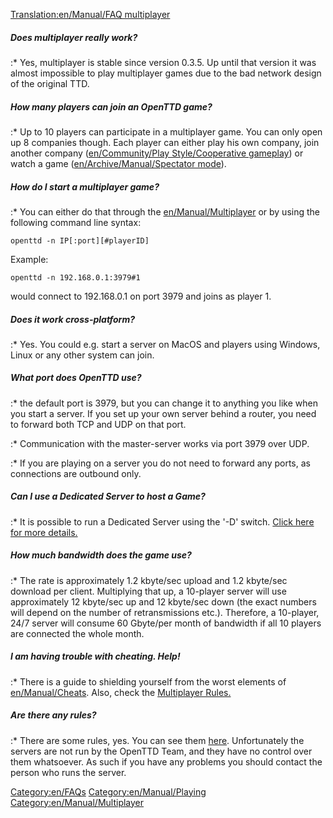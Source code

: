 [[Translation:en/Manual/FAQ multiplayer]]
[[Category:en/FAQs]]
[[Category:en/Manual/Playing]]
[[Category:en/Manual/Multiplayer]]

=====Does multiplayer really work?=====
:* Yes, multiplayer is stable since version 0.3.5. Up until that version it was almost impossible to play multiplayer games due to the bad network design of the original TTD.

=====How many players can join an OpenTTD game?=====
:* Up to 10 players can participate in a multiplayer game. You can only open up 8 companies though. Each player can either play his own company, join another company ([[en/Community/Play Style/Cooperative gameplay]]) or watch a game ([[en/Archive/Manual/Spectator mode]]).

=====How do I start a multiplayer game?=====
:* You can either do that through the [[en/Manual/Multiplayer]] or by using the following command line syntax:
<pre>openttd -n IP[:port][#playerID]</pre>
Example:
<pre>openttd -n 192.168.0.1:3979#1</pre> would connect to 192.168.0.1 on port 3979 and joins as player 1.

=====Does it work cross-platform?=====
:* Yes. You could e.g. start a server on MacOS and players using Windows, Linux or any other system can join.

=====What port does OpenTTD use?=====
:* the default port is 3979, but you can change it to anything you like when you start a server. If you set up your own server behind a router, you need to forward both TCP and UDP on that port.
:* Communication with the master-server works via port 3979 over UDP.
:* If you are playing on a server you do not need to forward any ports, as connections are outbound only.

=====Can I use a Dedicated Server to host a Game?=====
:* It is possible to run a Dedicated Server using the '-D' switch. [[en/Manual/Dedicated server|Click here for more details.]]

=====How much bandwidth does the game use?=====
:* The rate is approximately 1.2 kbyte/sec upload and 1.2 kbyte/sec download per client.  Multiplying that up, a 10-player server will use approximately 12 kbyte/sec up and 12 kbyte/sec down (the exact numbers will depend on the number of retransmissions etc.).  Therefore, a 10-player, 24/7 server will consume 60 Gbyte/per month of bandwidth if all 10 players are connected the whole month.

=====I am having trouble with cheating. Help!=====
:* There is a guide to shielding yourself from the worst elements of [[en/Manual/Cheats]]. Also, check the [[en/Community/Play Style/Multiplayer Rules|Multiplayer Rules.]]

=====Are there any rules?=====
:* There are some rules, yes. You can see them [[en/Community/Play Style/Multiplayer Rules|here]]. Unfortunately the servers are not run by the OpenTTD Team, and they have no control over them whatsoever. As such if you have any problems you should contact the person who runs the server.